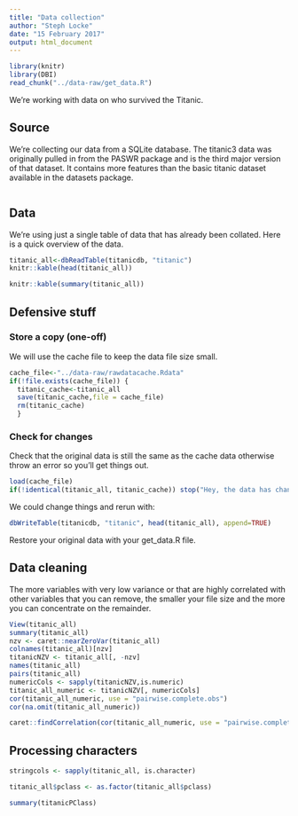 ```yaml
---
title: "Data collection"
author: "Steph Locke"
date: "15 February 2017"
output: html_document
---
```


```r
library(knitr)
library(DBI)
read_chunk("../data-raw/get_data.R")
```

We're working with data on who survived the Titanic. 

## Source
We're collecting our data from a SQLite database. The titanic3 data was originally pulled in from the PASWR package and is the third major version of that dataset. It contains more features than the basic titanic dataset available in the datasets package.

```r
```

## Data
We're using just a single table of data that has already been collated. Here is a quick overview of the data.

```r
titanic_all<-dbReadTable(titanicdb, "titanic")
knitr::kable(head(titanic_all))
```

```r
knitr::kable(summary(titanic_all))
```


## Defensive stuff
### Store a copy (one-off)
We will use the cache file to keep the data file size small.
```r
cache_file<-"../data-raw/rawdatacache.Rdata"
if(!file.exists(cache_file)) {
  titanic_cache<-titanic_all
  save(titanic_cache,file = cache_file)
  rm(titanic_cache)
  }
```

### Check for changes
Check that the original data is still the same as the cache data otherwise throw an error so you'll get things out.
```r
load(cache_file)
if(!identical(titanic_all, titanic_cache)) stop("Hey, the data has changed, you should check that out!")
```

We could change things and rerun with:

```r
dbWriteTable(titanicdb, "titanic", head(titanic_all), append=TRUE)
```

Restore your original data with your get_data.R file.

## Data cleaning
The more variables with very low variance or that are highly correlated with other variables that you can remove, the smaller your file size and the more you can concentrate on the remainder.
```r
View(titanic_all)
summary(titanic_all)
nzv <- caret::nearZeroVar(titanic_all)
colnames(titanic_all)[nzv]
titanicNZV <- titanic_all[, -nzv]
names(titanic_all)
pairs(titanic_all)
numericCols <- sapply(titanicNZV,is.numeric)
titanic_all_numeric <- titanicNZV[, numericCols]
cor(titanic_all_numeric, use = "pairwise.complete.obs")
cor(na.omit(titanic_all_numeric))

caret::findCorrelation(cor(titanic_all_numeric, use = "pairwise.complete.obs")) #checks for total correlation with all other variables. If it returns the integer(0) then there are no columns to remove

```
## Processing characters

```r
stringcols <- sapply(titanic_all, is.character)

titanic_all$pclass <- as.factor(titanic_all$pclass)

summary(titanicPClass)
```
